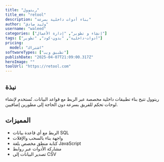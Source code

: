 ---
title: "ريتوول"
title_en: "retool"
description: "بناء أدوات داخلية بسرعة"
author: "وليد صادق"
username: "waleed"
categories: ["إنشاء و تطوير", "إدارة الأعمال"]
tags: ["أدوات-داخلية", "بدون-كود", "تطوير"]
pricing:
  model: "اشتراك"
softwareTypes: ["تطبيق ويب"]
publishDate: "2025-04-07T21:09:00.317Z"
heroImage: ""
toolUrl: "https://retool.com"
---
## نبذة
ريتوول تتيح بناء تطبيقات داخلية مخصصة عبر الربط مع قواعد البيانات. تُستخدم لإنشاء لوحات تحكم للفريق بسرعة دون الحاجة إلى مطورين إضافيين.

## المميزات
- الربط مع أي قاعدة بيانات SQL
- واجهة بناء بالسحب والإفلات
- كتابة منطق مخصص بلغة JavaScript
- مشاركة الأدوات عبر روابط
- تصدير البيانات إلى CSV